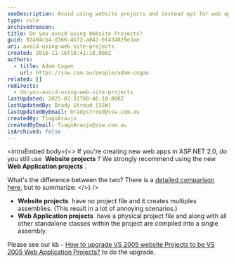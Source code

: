 ```yaml
---
seoDescription: Avoid using website projects and instead opt for web application projects, which provide a single assembly compilation and improved project management.
type: rule
archivedreason:
title: Do you avoid using Website Projects?
guid: 92494cb4-d366-4b72-a042-0f434029e3ae
uri: avoid-using-web-site-projects
created: 2016-11-16T18:41:18.000Z
authors:
  - title: Adam Cogan
    url: https://ssw.com.au/people/adam-cogan
related: []
redirects:
  - do-you-avoid-using-web-site-projects
lastUpdated: 2025-07-31T00:46:18.000Z
lastUpdatedBy: Brady Stroud [SSW]
lastUpdatedByEmail: bradystroud@ssw.com.au
createdBy: TiagoAraujo
createdByEmail: TiagoAraujo@ssw.com.au
isArchived: false
---
```


<introEmbed
  body={<>
If you're creating new web apps in ASP.NET 2.0, do you still use  **Website projects** ? We strongly recommend using the new  **Web Application projects** .

What's the difference between the two? There is a [detailed comparison here](https://msdn.microsoft.com/en-us/library/aa730880%28VS.80%29.aspx#wapp_topic5?WT.mc_id=DT-MVP-33518), but to summarize:
  </>}
/>
* **Website projects**  have no project file and it creates multiples assemblies. (This result in a lot of annoying scenarios.)
* **Web Application projects**  have a physical project file and along with all other standalone classes within the project are compiled into a single assembly.

Please see our kb - [How to upgrade VS 2005 website Projects to be VS 2005 Web Application Projects?](https://www.ssw.com.au/ssw/KB/KB.aspx?KBID=Q1993822) to do the upgrade.
